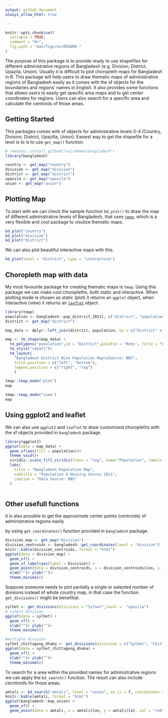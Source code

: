 ```yaml
---
output: github_document
always_allow_html: true

---
```


<!-- README.md is generated from README.Rmd. Please edit that file -->

```r
knitr::opts_chunk$set(
  collapse = TRUE,
  comment = "#>",
  fig.path = "man/figures/README-"
)
```
The purpose of this package is to provide ready to use shapefiles
for different administrative regions of Bangladesh (e.g. Division, District, Upazila, Union).
Usually it is difficult to plot choropleth maps for Bangladesh in R. This package will help
users to draw thematic maps of administrative regions of Bangladesh easily as it comes with the 
sf objects for the boundaries and regions' names in English. It also provides some functions
that allows users to easily get specific area maps and to get center coordinates for regions.
Users can also search for a specific area and calculate the centroids of those areas.


## Getting Started

This packages comes with sf objects for administrative levels 0-4 (Country, 
Division, District, Upazilla, Union). Easiest way to get the shapefile for
a level is to is to use `get_map()` function.

```r
# remotes::install_github("ovirahman/bangladesh")
library(bangladesh)

country <- get_map("country")
division <- get_map("division")
district <- get_map("district")
upazila <- get_map("upazila")
union <- get_map("union")
```

## Plotting Map

To start with we can check the sample function `bd_plot()` to draw the map of different 
administrative levels of Bangladesh, that uses [`tmap`](https://cran.r-project.org/web/packages/tmap/), which
is a very flexible and cool package to visulize thematic maps.

```r
bd_plot("country")
bd_plot("division")
bd_plot("district")
```

We can also plot beautiful interactive maps with this.

```r
bd_plot(level = "district", type = "interactive")
```


## Choropleth map with data 

My most favourite package for creating thematic maps is `tmap`. Using this package we can 
make cool choropleths, both static and interactive. When plotting mode is chosen as static (plot) it 
returns an `ggplot` object, when interactive (view) it returns an [`leaflet`](https://cran.r-project.org/web/packages/leaflet) object. 

```r
library(tmap)
population <- bangladesh::pop_district_2011[, c("district", "population")]
district <- get_map("district")

map_data <- dplyr::left_join(district, population, by = c("District" = "district"))

map <- tm_shape(map_data) + 
  tm_polygons("population",id = "District",palette = "Reds", title = "Population") +
  tm_style("cobalt")+
  tm_layout(
    "Bangladesh District Wise Population Map\nSource: BBS",
    title.position = c("left", "bottom"),
    legend.position = c("right", "top")
    )

tmap::tmap_mode("plot")
map
```


```r
tmap::tmap_mode("view")
map
```


## Using ggplot2 and leaflet

We can also use `ggplot2` and `leaflet` to draw customized choropleths with the sf objects provided in
`bangladesh` package.


```r
library(ggplot2)
ggplot(data = map_data) +
  geom_sf(aes(fill = population))+
  theme_void()+
  viridis::scale_fill_viridis(trans = "log", name="Population", labels = scales::unit_format(unit = "M", scale = 1e-6)) +
  labs(
    title = "Bangladesh Population Map",
    subtitle = "Population & Housing Census 2011",
    caption = "Data Source: BBS"
  )
  
```

## Other usefull functions

It is also possible to get the approximate center points (centroids) of administrative regions easily 

by using `get_coordinates()` function provided in `bangladesh` package.


```r
division_map <- get_map("division")
division_centroids <- bangladesh::get_coordinates(level = "division")
knitr::kable(division_centroids, format = "html")
ggplot(data = division_map) +
  geom_sf() +
  geom_sf_label(aes(label = Division)) +
  geom_point(data = division_centroids, x = division_centroids$lon, y = division_centroids$lat, col = "red", size = 3) +
  xlab("")+ ylab("")+
  theme_minimal()


```


Suppose someone needs to plot partially  a single or selected number of divisions 
instead of whole country map, in that case the function `get_divisions()` might be benefitial. 

```r

sylhet <- get_divisions(divisions = "Sylhet",level =  "upazila")
# single division
ggplot(data = sylhet) +
  geom_sf() +
  xlab("")+ ylab("")+
  theme_minimal()

#multiple division
sylhet_chittagong_dhaka <- get_divisions(divisions = c("Sylhet", "Chittagong", "Dhaka"),level =  "upazila")
ggplot(data = sylhet_chittagong_dhaka) +
  geom_sf() +
  xlab("")+ ylab("")+
  theme_minimal()


```

To search for a area within the provided names for administrative regions we can
apply the `bd_search()` function. The result can also include cecntroids for those areas.


```r
amtali <- bd_search("amtali", level = "union", as.is = T, coordinates = T)
knitr::kable(amtali, format = "html")
ggplot(bangladesh::map_union) +
  geom_sf() +
  geom_point(data = amtali, x = amtali$lon, y = amtali$lat, col = "red", size = 3) 


```
